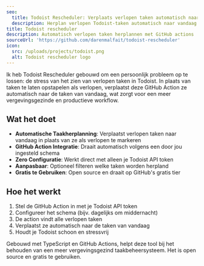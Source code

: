```yaml
---
seo:
  title: Todoist Rescheduler: Verplaats verlopen taken automatisch naar vandaag
  description: Herplan verlopen Todoist-taken automatisch naar vandaag met een eenvoudige GitHub Action. Blijf georganiseerd en stressvrij.
title: Todoist rescheduler
description: Automatisch verlopen taken herplannen met GitHub actions
sourceUrl: 'https://github.com/darenmalfait/todoist-rescheduler'
icon:
  src: /uploads/projects/todoist.png
  alt: Todoist rescheduler logo
---
```


Ik heb Todoist Rescheduler gebouwd om een persoonlijk probleem op te lossen: de stress van het zien van verlopen taken in Todoist. In plaats van taken te laten opstapelen als verlopen, verplaatst deze GitHub Action ze automatisch naar de taken van vandaag, wat zorgt voor een meer vergevingsgezinde en productieve workflow.

## Wat het doet

- **Automatische Taakherplanning**: Verplaatst verlopen taken naar vandaag in plaats van ze als verlopen te markeren
- **GitHub Action Integratie**: Draait automatisch volgens een door jou ingesteld schema
- **Zero Configuratie**: Werkt direct met alleen je Todoist API token
- **Aanpasbaar**: Optioneel filteren welke taken worden herpland
- **Gratis te Gebruiken**: Open source en draait op GitHub's gratis tier

## Hoe het werkt

1. Stel de GitHub Action in met je Todoist API token
2. Configureer het schema (bijv. dagelijks om middernacht)
3. De action vindt alle verlopen taken
4. Verplaatst ze automatisch naar de taken van vandaag
5. Houdt je Todoist schoon en stressvrij

Gebouwd met TypeScript en GitHub Actions, helpt deze tool bij het behouden van een meer vergevingsgezind taakbeheersysteem. Het is open source en gratis te gebruiken.
